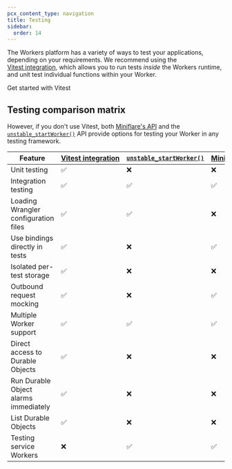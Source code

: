 ```yaml
---
pcx_content_type: navigation
title: Testing
sidebar:
  order: 14
---
```



The Workers platform has a variety of ways to test your applications, depending on your requirements. We recommend using the [Vitest integration](/workers/testing/vitest-integration), which allows you to run tests _inside_ the Workers runtime, and unit test individual functions within your Worker.

<LinkButton href="/workers/testing/vitest-integration/write-your-first-test/">
	Get started with Vitest
</LinkButton>

## Testing comparison matrix

However, if you don't use Vitest, both [Miniflare's API](/workers/testing/miniflare/writing-tests) and the [`unstable_startWorker()`](/workers/wrangler/api/#unstable_startworker) API provide options for testing your Worker in any testing framework.

| Feature                               | [Vitest integration](/workers/testing/vitest-integration) | [`unstable_startWorker()`](/workers/testing/unstable_startworker/) | [Miniflare's API](/workers/testing/miniflare/writing-tests/) |
| ------------------------------------- | --------------------------------------------------------- | ------------------------------------------------------------------ | ------------------------------------------------------------ |
| Unit testing                          | ✅                                                        | ❌                                                                 | ❌                                                           |
| Integration testing                   | ✅                                                        | ✅                                                                 | ✅                                                           |
| Loading Wrangler configuration files  | ✅                                                        | ✅                                                                 | ❌                                                           |
| Use bindings directly in tests        | ✅                                                        | ❌                                                                 | ✅                                                           |
| Isolated per-test storage             | ✅                                                        | ❌                                                                 | ❌                                                           |
| Outbound request mocking              | ✅                                                        | ❌                                                                 | ✅                                                           |
| Multiple Worker support               | ✅                                                        | ✅                                                                 | ✅                                                           |
| Direct access to Durable Objects      | ✅                                                        | ❌                                                                 | ❌                                                           |
| Run Durable Object alarms immediately | ✅                                                        | ❌                                                                 | ❌                                                           |
| List Durable Objects                  | ✅                                                        | ❌                                                                 | ❌                                                           |
| Testing service Workers               | ❌                                                        | ✅                                                                 | ✅                                                           |

<Render file="testing-pages-functions" product="workers" />
